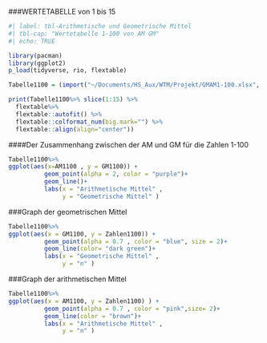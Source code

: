 ###WERTETABELLE von 1 bis 15  
```r
#| label: tbl-Arithmetische und Geometrische Mittel
#| tbl-cap: "Wertetabelle 1-100 von AM GM"
#| echo: TRUE

library(pacman)
library(ggplot2)
p_load(tidyverse, rio, flextable)

Tabelle1100 = (import("~/Documents/HS_Aux/WTM/Projekt/GMAM1-100.xlsx", na="NA", col_names=TRUE) %>% as_tibble()) 

print(Tabelle1100%>% slice(1:15) %>% 
  flextable%>% 
  flextable::autofit() %>% 
  flextable::colformat_num(big.mark="") %>% 
  flextable::align(align="center"))
```
####Der Zusammenhang zwischen der AM und GM für die Zahlen 1-100  
```r
Tabelle1100%>%
ggplot(aes(x=AM1100 , y = GM1100)) +
          geom_point(alpha = 2, color = "purple")+
          geom_line()+
          labs(x = "Arithmetische Mittel" , 
               y = "Geometrische Mittel" )
```
###Graph der geometrischen Mittel   
```r
Tabelle1100%>%
ggplot(aes(x = GM1100, y = Zahlen1100)) + 
          geom_point(alpha = 0.7 , color = "blue", size = 2)+
          geom_line(color= "dark green")+
          labs(x = "Geometrische Mittel" , 
               y = "n" ) 
```
###Graph der arithmetischen Mittel  
```r
Tabelle1100%>%
ggplot(aes(x = AM1100, y = Zahlen1100) ) + 
          geom_point(alpha = 0.7 , color = "pink",size= 2)+
          geom_line(color = "brown")+
          labs(x = "Arithmetische Mittel" , 
               y = "n" ) 
```